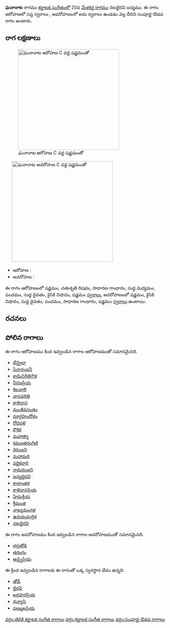{{Infobox ragam
	| name          	= ఘనానాట
	| synonym	    	= 
	| mela          	= 
	| chakra        	= 
	| janaka        	= 
	| type          	= సంపూర్ణ-ఔడవ
	| arohanam      	= {{svaraC|S|R2|G2|M1|P|D1|N2|S'}} 
	| avarohanam    	= {{svaraC|S'|N2|D1|P|G2|S}}
	| jeeva         	=
	| chhaya        	=
	| nyasa         	=
	| vishesha      	= 
	| equivalent  		= 
}}
{{కర్ణాటక సంగీత రాగాలు}}
'''ఘనానాట''' రాగము [[కర్ణాటక సంగీతం]]లో 20వ [[మేళకర్త రాగము]] నటభైరవి జన్యము.  ఈ రాగం ఆరోహణలో సప్త స్వరాలు , అవరోహణంలో ఐదు స్వరాలు ఉండడం వల్ల దీనిని సంపూర్ణ-ఔడవ రాగం అంటారు.


==రాగ లక్షణాలు==
[[Image:ghananata_ar_kb2wiki.png|thumb|right|316px|''ఘనానాట'' ఆరోహణ C వద్ద షడ్జమంతో]]
	[[Image:ghananata_av_kb2wiki.png|thumb|right|316px|''ఘనానాట'' అవరోహణ C వద్ద షడ్జమంతో]]

* ఆరోహణ : {{svaraC|S|R2|G2|M1|P|D1|N2|S'}} 
* అవరోహణ : {{svaraC|S'|N2|D1|P|G2|S}}

ఈ రాగం ఆరోహణంలో షడ్జమం, చతుశృతి రిషభం, సాధారణ  గాంధారం, సుద్ద మధ్యమం, పంచమం, సుద్ద దైవతం, కైసికి నిషాదం, షడ్జమం [[స్వరాలు]], అవరోహణంలో షడ్జమం, కైసికి నిషాదం, సుద్ద దైవతం, పంచమం, సాధారణ  గాంధారం, షడ్జమం [[స్వరాలు]] ఉంటాయి.

==రచనలు==



==పోలిన రాగాలు==
ఈ రాగం ఆరోహణము కింద ఇవ్వబడిన రాగాల ఆరోహణముతో సమానమైనది.
* [[భేన్డ్రిలా]]
* [[సేనారంజనీ]]
* [[కామినిరీతిగౌళ]]
* [[నీరజప్రియ]]
* [[శిలవాలి]]
* [[వాసవరితి]]
* [[కాళిదాస]]
* [[మంజీవసంతం]]
* [[మార్గహిందోళం]]
* [[రోదవళి]]
* [[కౌశిక]]
* [[మహాత్మా]]
* [[కమలతరంగిణి]]
* [[రెరంజని]]
* [[మహామరి]]
* [[ వర్ణికదారి]]
* [[రామరంజని]]
* [[ జన్యభైరవి]]
* [[ కాలాంతక]]
* [[కాళిదాసప్రియ]]
* [[హేమక్రియ]]
* [[శ్రీమంజి]]
* [[నాట్యమంగళ]]
* [[ఉదయచంద్రిక]]
* [[నటభైరవి]]

ఈ రాగం అవరోహణము కింద ఇవ్వబడిన రాగాల అవరోహణముతో సమానమైనది.
* [[భద్రతోడి]]
* [[తరంగం]]
* [[ఆవ్వైప్రియ]]

ఈ క్రింద ఇవ్వబడిన రాగాలకు ఈ రాగంతో ఒక్క స్వరస్థాన భేదం ఉన్నది.
* [[తోడీ]]
* [[భైరవి]]
* [[ఖరహరప్రియ]]
* [[ధన్యాసి]]
* [[షణ్ముఖప్రియ]]



[[వర్గం:తెవికి కర్ణాటక సంగీత రాగాలు]]
[[వర్గం:కర్ణాటక సంగీత రాగాలు]]
[[వర్గం:సంపూర్ణ-ఔడవ రాగాలు]]